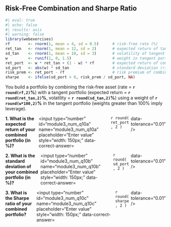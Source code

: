 ## Risk‑Free Combination and Sharpe Ratio

```r
#| eval: true
#| echo: false
#| results: asis
#| warning: false
library(webexercises)
rf        <- rnorm(1, mean = 4, sd = 0.5)      # risk‑free rate (%)
ret_tan   <- rnorm(1, mean = 12, sd = 2)       # expected return of tangent portfolio (%)
sd_tan    <- rnorm(1, mean = 18, sd = 3)       # volatility of tangent portfolio (%)
w         <- runif(1, 0, 1.5)                  # weight in tangent portfolio (allow >1 for leverage)
ret_port  <- w * ret_tan + (1 - w) * rf        # expected return of combined portfolio
sd_port   <- abs(w) * sd_tan                   # standard deviation (risk‑free asset has zero volatility)
risk_prem <- ret_port - rf                     # risk premium of combined portfolio
sharpe    <- ifelse(sd_port > 0, risk_prem / sd_port, NA)
```

You build a portfolio by combining the risk‑free asset (rate = **`r round(rf,2)`%**) with a tangent portfolio (expected return = **`r round(ret_tan,2)`%**, volatility = **`r round(sd_tan,2)`%**) using a weight of **`r round(w*100,2)`%** in the tangent portfolio (weights greater than 100% imply leverage).

::: {.question-block}

<form onsubmit="event.preventDefault();" style="display: flex; flex-direction: row; gap: 6px;">
  <label for="module3_num_q10a"><strong>1. What is the expected return of your combined portfolio (in %)?</strong></label>
  <input type="number" id="module3_num_q10a" name="module3_num_q10a" placeholder="Enter value" style="width: 150px;"
         data-correct-answer=`r round( ret_port , 2 )` data-tolerance="0.01" />
</form>

<div id="feedback-module3_num_q10a" class="feedback" data-status="" style="display:none;">
✅ Expected return = w×ret_tan + (1−w)×Rf = **`r round(ret_port, 2)`**%.
</div>

:::

::: {.question-block}

<form onsubmit="event.preventDefault();" style="display: flex; flex-direction: row; gap: 6px;">
  <label for="module3_num_q10b"><strong>2. What is the standard deviation of your combined portfolio (in %)?</strong></label>
  <input type="number" id="module3_num_q10b" name="module3_num_q10b" placeholder="Enter value" style="width: 150px;"
         data-correct-answer=`r round( sd_port , 2 )` data-tolerance="0.01" />
</form>

<div id="feedback-module3_num_q10b" class="feedback" data-status="" style="display:none;">
✅ Standard deviation = |w|×σ_tan = **`r round(sd_port, 2)`**%.
</div>

:::

::: {.question-block}

<form onsubmit="event.preventDefault();" style="display: flex; flex-direction: row; gap: 6px;">
  <label for="module3_num_q10c"><strong>3. What is the Sharpe ratio of your combined portfolio?</strong></label>
  <input type="number" id="module3_num_q10c" name="module3_num_q10c" placeholder="Enter value" style="width: 150px;"
         data-correct-answer=`r round( sharpe , 2 )` data-tolerance="0.01" />
</form>

<div id="feedback-module3_num_q10c" class="feedback" data-status="" style="display:none;">
✅ Sharpe ratio = risk premium / volatility = **`r round(sharpe, 2)`**.
</div>

:::